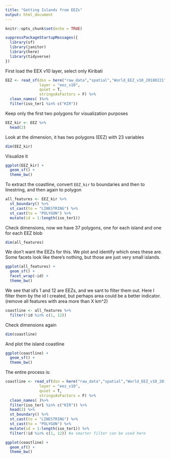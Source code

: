 ```yaml
---
title: "Getting Islands from EEZs"
output: html_document
---
```


```r
knitr::opts_chunk$set(echo = TRUE)
```

```r
suppressPackageStartupMessages({
  library(sf)
  library(janitor)
  library(here)
  library(tidyverse)
})
```


First load the EEX v10 layer, select only Kiribati

```r
EEZ <- read_sf(dsn = here("raw_data","spatial","World_EEZ_v10_20180221"),
               layer = "eez_v10",
               quiet = T,
               stringsAsFactors = F) %>% 
  clean_names( )%>% 
  filter(iso_ter1 %in% c("KIR"))
```

Keep only the first two polygons for visualization purposes

```r
EEZ_kir <- EEZ %>% 
  head(2)
```

Look at the dimension, it has two polygons (EEZ) with 23 variables

```r
dim(EEZ_kir)
```

Visualize it

```r
ggplot(EEZ_kir) +
  geom_sf() +
  theme_bw()
```

To extract the coastline, convert `EEZ_kir` to boundaries and then to linestring, and then again to polygon

```r
all_features <- EEZ_kir %>% 
  st_boundary() %>% 
  st_cast(to = "LINESTRING") %>% 
  st_cast(to = "POLYGON") %>% 
  mutate(id = 1:length(iso_ter1))
```

Check dimensions, now we have 37 polygons, one for each island and one for each EEZ blob

```r
dim(all_features)
```


We don't want the EEZs for this. We plot and identify which ones these are. Some facets look like there's nothing, but those are just very small islands.

```r
ggplot(all_features) + 
  geom_sf() +
  facet_wrap(~id) +
  theme_bw()
```

We see that id's 1 and 12 are EEZs, and we sant to filter them out. Here I filter them by the id I created, but perhaps area could be a better indicator. (remove all features with area more than X km^2)

```r
coastline <- all_features %>% 
  filter(!id %in% c(1, 12))
```

Check dimensions again
```r
dim(coastline)
```

And plot the island coastline

```r
ggplot(coastline) +
  geom_sf() +
  theme_bw()
```

The entire process is:

```r
coastline <- read_sf(dsn = here("raw_data","spatial","World_EEZ_v10_20180221"),
               layer = "eez_v10",
               quiet = T,
               stringsAsFactors = F) %>% 
  clean_names( )%>% 
  filter(iso_ter1 %in% c("KIR")) %>% 
  head(2) %>% 
  st_boundary() %>% 
  st_cast(to = "LINESTRING") %>% 
  st_cast(to = "POLYGON") %>% 
  mutate(id = 1:length(iso_ter1)) %>% 
  filter(!id %in% c(1, 12)) #a smarter filter can be used here

ggplot(coastline) + 
  geom_sf() +
  theme_bw()
```




